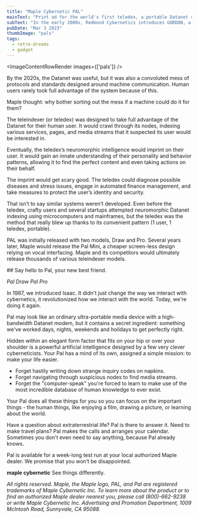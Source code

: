 ```yaml
---
title: "Maple Cybernetic PAL"
mainText: "Print ad for the world's first teledex, a portable Datanet communicator with an integrated artificial assistant."
subText: "In the early 2000s, Redmond Cybernetics introduces GORDON, a series of interfacer robots."
pubDate: "Mar 3 2023"
thumbImage: "pals"
tags:
  - retro-dreams
  - gadget
---
```



<ImageContentRowRender 
  images={['pals']}
/>

<TextContentRow>
  By the 2020s, the Datanet was useful, but it was also a convoluted mess of protocols and standards designed around machine communication. Human users rarely took full advantage of the system because of this.

  Maple thought: why bother sorting out the mess if a machine could do it for them?

  The teleindexer (or teledex) was designed to take full advantage of the Datanet for their human user. It would crawl through its nodes, indexing various services, pages, and media streams that it suspected its user would be interested in.

  Eventually, the teledex’s neuromorphic intelligence would imprint on their user. It would gain an innate understanding of their personality and behavior patterns, allowing it to find the perfect content and even taking actions on their behalf.

  The imprint would get scary good. The teledex could diagnose possible diseases and stress issues, engage in automated finance management, and take measures to protect the user’s identity and security.

  That isn’t to say similar systems weren’t developed. Even before the teledex, crafty users and several startups attempted neuromorphic Datanet indexing using microcomputers and mainframes, but the teledex was the method that really blew up thanks to its convenient pattern (1 user, 1 teledex, portable).

  PAL was initially released with two models, Draw and Pro. Several years later, Maple would release the Pal Mini, a cheaper screen-less design relying on vocal interfacing. Maple and its competitors would ultimately release thousands of various teleindexer models.
</TextContentRow>

<QuoteContentRowRender author={AuthorCAN} >
## Say hello to Pal, your new best friend.

*Pal Draw   Pal Pro*

In 1987, we introduced Isaac. It didn't just change the way we interact with cybernetics, it revolutionized how we interact with the world. Today, we're doing it again.

Pal may look like an ordinary ultra-portable media device with a high-bandwidth Datanet modem, but it contains a secret ingredient: something we've worked days, nights, weekends and holidays to get perfectly right.

Hidden within an elegant form factor that fits on your hip or over your shoulder is a powerful artificial intelligence designed by a few very clever cyberneticists. Your Pal has a mind of its own, assigned a simple mission: to make your life easier.

- Forget hastily writing down strange inquiry codes on napkins.
- Forget navigating through suspicious nodes to find media streams.
- Forget the "computer-speak" you're forced to learn to make use of the most incredible database of human knowledge to ever exist.

Your Pal does all these things for you so you can focus on the important things - the human things, like enjoying a film, drawing a picture, or learning about the world.

Have a question about extraterrestrial life? Pal is there to answer it. Need to make travel plans? Pal makes the calls and arranges your calendar. Sometimes you don't even need to say anything, because Pal already knows.

Pal is available for a week-long test run at your local authorized Maple dealer. We promise that you won’t be disappointed.

**maple cybernetic**
See things differently.

*All rights reserved. Maple, the Maple logo, PAL, and Pal are registered trademarks of Maple Cybernetic Inc. To learn more about the product or to find an authorized Maple dealer nearest you, please call (800)-662-9238 or write Maple Cybernetic Inc. Advertising and Promotion Department, 1009 McIntosh Road, Sunnyvale, CA 95088.*
</QuoteContentRowRender>